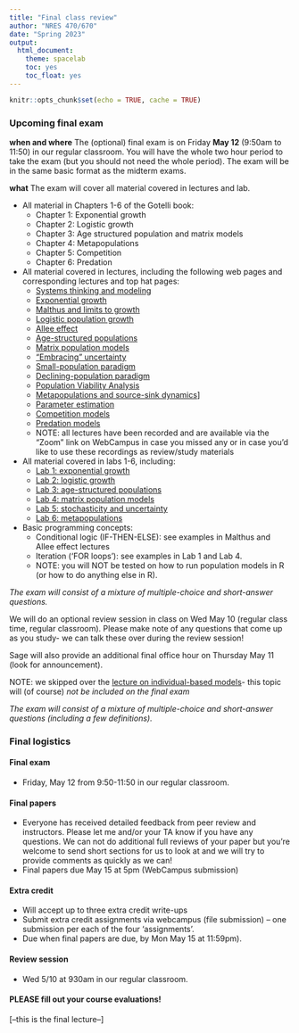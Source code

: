 ```yaml
---
title: "Final class review"
author: "NRES 470/670"
date: "Spring 2023"
output: 
  html_document: 
    theme: spacelab
    toc: yes
    toc_float: yes
---
```


```r
knitr::opts_chunk$set(echo = TRUE, cache = TRUE)
```


### Upcoming final exam


**when and where** The (optional) final exam is on Friday **May 12** (9:50am to 11:50) in our regular classroom. You will have the whole two hour period to take the exam (but you should not need the whole period). The exam will be in the same basic format as the midterm exams.

**what** The exam will cover all material covered in lectures and lab.

- All material in Chapters 1-6 of the Gotelli book:
    * Chapter 1: Exponential growth
    * Chapter 2: Logistic growth
    * Chapter 3: Age structured population and matrix models
    * Chapter 4: Metapopulations
    * Chapter 5: Competition
    * Chapter 6: Predation
- All material covered in lectures, including the following web pages and corresponding lectures and top hat pages:    
    * [Systems thinking and modeling](LECTURE1.html)
    * [Exponential growth](LECTURE2.html)
    * [Malthus and limits to growth](LECTURE3.html)
    * [Logistic population growth](LECTURE4.html)
    * [Allee effect](LECTURE5.html)
    * [Age-structured populations](LECTURE6.html)
    * [Matrix population models](LECTURE7.html)
    * ["Embracing" uncertainty](LECTURE8.html) 
    * [Small-population paradigm](LECTURE9.html)
    * [Declining-population paradigm](LECTURE11.html) 
    * [Population Viability Analysis](LECTURE12.html)
    * [Metapopulations and source-sink dynamics](LECTURE13.html)]
    * [Parameter estimation](LECTURE15.html)
    * [Competition models](LECTURE16.html)
    * [Predation models](LECTURE17.html)
    * NOTE: all lectures have been recorded and are available via the "Zoom" link on WebCampus in case you missed any or in case you'd like to use these recordings as review/study materials   
- All material covered in labs 1-6, including:
    * [Lab 1: exponential growth](LAB1.html)
    * [Lab 2: logistic growth](LAB2.html)
    * [Lab 3: age-structured populations](LAB3.html)
    * [Lab 4: matrix population models](LAB4.html)
    * [Lab 5: stochasticity and uncertainty](LAB5.html)
    * [Lab 6: metapopulations](LAB6.html)
- Basic programming concepts:
    * Conditional logic (IF-THEN-ELSE): see examples in Malthus and Allee effect lectures
    * Iteration ('FOR loops'): see examples in Lab 1 and Lab 4. 
    * NOTE: you will NOT be tested on how to run population models in R (or how to do anything else in R).    

*The exam will consist of a mixture of multiple-choice and short-answer questions.*  

We will do an optional review session in class on Wed May 10 (regular class time, regular classroom). Please make note of any questions that come up as you study- we can talk these over during the review session! 

Sage will also provide an additional final office hour on Thursday May 11 (look for announcement).

NOTE: we skipped over the [lecture on individual-based models](LECTURE10.html)- this topic will (of course) *not be included on the final exam*

*The exam will consist of a mixture of multiple-choice and short-answer questions (including a few definitions).*

### Final logistics

#### Final exam

- Friday, May 12 from 9:50-11:50 in our regular classroom.

#### Final papers

- Everyone has received detailed feedback from peer review and instructors. Please let me and/or your TA know if you have any questions. We can not do additional full reviews of your paper but you're welcome to send short sections for us to look at and we will try to provide comments as quickly as we can! 
- Final papers due May 15 at 5pm (WebCampus submission)

#### Extra credit

- Will accept up to three extra credit write-ups
- Submit extra credit assignments via webcampus (file submission) -- one submission per each of the four 'assignments'.
- Due when final papers are due, by Mon May 15 at 11:59pm).

#### Review session

- Wed 5/10 at 930am in our regular classroom.

#### PLEASE fill out your course evaluations!





[--this is the final lecture--]


























